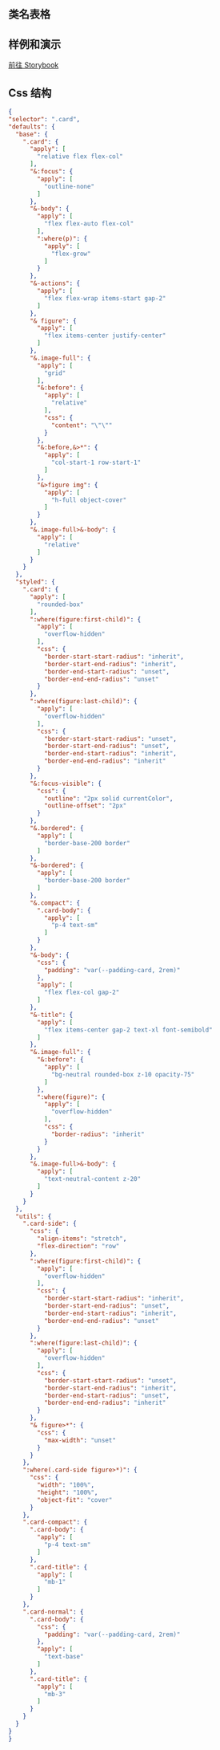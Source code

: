 
## 类名表格

<CssTable name="card" />

## 样例和演示

[前往 Storybook](https://story.ui.icebreaker.top/?path=/docs/data-display-card--docs)

## Css 结构

```json
{
"selector": ".card",
"defaults": {
  "base": {
    ".card": {
      "apply": [
        "relative flex flex-col"
      ],
      "&:focus": {
        "apply": [
          "outline-none"
        ]
      },
      "&-body": {
        "apply": [
          "flex flex-auto flex-col"
        ],
        ":where(p)": {
          "apply": [
            "flex-grow"
          ]
        }
      },
      "&-actions": {
        "apply": [
          "flex flex-wrap items-start gap-2"
        ]
      },
      "& figure": {
        "apply": [
          "flex items-center justify-center"
        ]
      },
      "&.image-full": {
        "apply": [
          "grid"
        ],
        "&:before": {
          "apply": [
            "relative"
          ],
          "css": {
            "content": "\"\""
          }
        },
        "&:before,&>*": {
          "apply": [
            "col-start-1 row-start-1"
          ]
        },
        "&>figure img": {
          "apply": [
            "h-full object-cover"
          ]
        }
      },
      "&.image-full>&-body": {
        "apply": [
          "relative"
        ]
      }
    }
  },
  "styled": {
    ".card": {
      "apply": [
        "rounded-box"
      ],
      ":where(figure:first-child)": {
        "apply": [
          "overflow-hidden"
        ],
        "css": {
          "border-start-start-radius": "inherit",
          "border-start-end-radius": "inherit",
          "border-end-start-radius": "unset",
          "border-end-end-radius": "unset"
        }
      },
      ":where(figure:last-child)": {
        "apply": [
          "overflow-hidden"
        ],
        "css": {
          "border-start-start-radius": "unset",
          "border-start-end-radius": "unset",
          "border-end-start-radius": "inherit",
          "border-end-end-radius": "inherit"
        }
      },
      "&:focus-visible": {
        "css": {
          "outline": "2px solid currentColor",
          "outline-offset": "2px"
        }
      },
      "&.bordered": {
        "apply": [
          "border-base-200 border"
        ]
      },
      "&-bordered": {
        "apply": [
          "border-base-200 border"
        ]
      },
      "&.compact": {
        ".card-body": {
          "apply": [
            "p-4 text-sm"
          ]
        }
      },
      "&-body": {
        "css": {
          "padding": "var(--padding-card, 2rem)"
        },
        "apply": [
          "flex flex-col gap-2"
        ]
      },
      "&-title": {
        "apply": [
          "flex items-center gap-2 text-xl font-semibold"
        ]
      },
      "&.image-full": {
        "&:before": {
          "apply": [
            "bg-neutral rounded-box z-10 opacity-75"
          ]
        },
        ":where(figure)": {
          "apply": [
            "overflow-hidden"
          ],
          "css": {
            "border-radius": "inherit"
          }
        }
      },
      "&.image-full>&-body": {
        "apply": [
          "text-neutral-content z-20"
        ]
      }
    }
  },
  "utils": {
    ".card-side": {
      "css": {
        "align-items": "stretch",
        "flex-direction": "row"
      },
      ":where(figure:first-child)": {
        "apply": [
          "overflow-hidden"
        ],
        "css": {
          "border-start-start-radius": "inherit",
          "border-start-end-radius": "unset",
          "border-end-start-radius": "inherit",
          "border-end-end-radius": "unset"
        }
      },
      ":where(figure:last-child)": {
        "apply": [
          "overflow-hidden"
        ],
        "css": {
          "border-start-start-radius": "unset",
          "border-start-end-radius": "inherit",
          "border-end-start-radius": "unset",
          "border-end-end-radius": "inherit"
        }
      },
      "& figure>*": {
        "css": {
          "max-width": "unset"
        }
      }
    },
    ":where(.card-side figure>*)": {
      "css": {
        "width": "100%",
        "height": "100%",
        "object-fit": "cover"
      }
    },
    ".card-compact": {
      ".card-body": {
        "apply": [
          "p-4 text-sm"
        ]
      },
      ".card-title": {
        "apply": [
          "mb-1"
        ]
      }
    },
    ".card-normal": {
      ".card-body": {
        "css": {
          "padding": "var(--padding-card, 2rem)"
        },
        "apply": [
          "text-base"
        ]
      },
      ".card-title": {
        "apply": [
          "mb-3"
        ]
      }
    }
  }
}
}
```